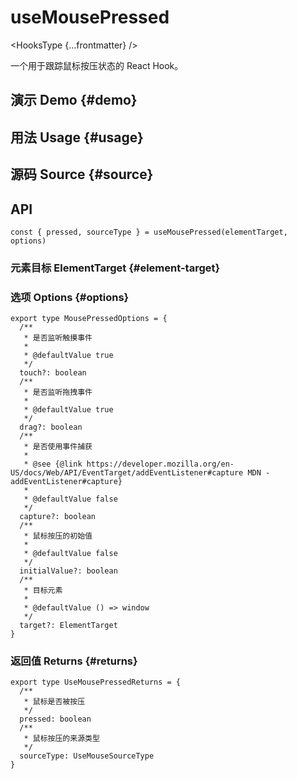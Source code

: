 # useMousePressed


<HooksType {...frontmatter} />

一个用于跟踪鼠标按压状态的 React Hook。

## 演示 Demo \{#demo}


<App />

## 用法 Usage \{#usage}



## 源码 Source \{#source}


<Source />

## API

```tsx
const { pressed, sourceType } = useMousePressed(elementTarget, options)
```

### 元素目标 ElementTarget \{#element-target}


<Tip type="target" />

### 选项 Options \{#options}

```tsx
export type MousePressedOptions = {
  /**
   * 是否监听触摸事件
   *
   * @defaultValue true
   */
  touch?: boolean
  /**
   * 是否监听拖拽事件
   *
   * @defaultValue true
   */
  drag?: boolean
  /**
   * 是否使用事件捕获
   *
   * @see {@link https://developer.mozilla.org/en-US/docs/Web/API/EventTarget/addEventListener#capture MDN - addEventListener#capture}
   *
   * @defaultValue false
   */
  capture?: boolean
  /**
   * 鼠标按压的初始值
   *
   * @defaultValue false
   */
  initialValue?: boolean
  /**
   * 目标元素
   *
   * @defaultValue () => window
   */
  target?: ElementTarget
}
```

### 返回值 Returns \{#returns}

```tsx
export type UseMousePressedReturns = {
  /**
   * 鼠标是否被按压
   */
  pressed: boolean
  /**
   * 鼠标按压的来源类型
   */
  sourceType: UseMouseSourceType
}
```
